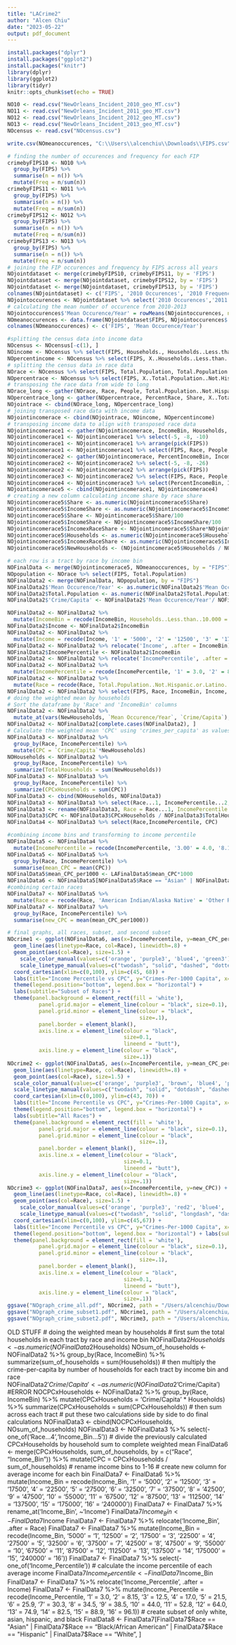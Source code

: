 ```yaml
---
title: "LACrime2"
author: "Alcen Chiu"
date: "2023-05-22"
output: pdf_document
---
```


```r
install.packages("dplyr")
install.packages("ggplot2")
install.packages("knitr")
library(dplyr)
library(ggplot2)
library(tidyr)
knitr::opts_chunk$set(echo = TRUE)
```

```r
NO10 <- read.csv("NewOrleans_Incident_2010_geo_MT.csv")
NO11 <- read.csv("NewOrleans_Incident_2011_geo_MT.csv")
NO12 <- read.csv("NewOrleans_Incident_2012_geo_MT.csv")
NO13 <- read.csv("NewOrleans_Incident_2013_geo_MT.csv")
NOcensus <- read.csv("NOcensus.csv")

write.csv(NOmeanoccurences, "C:\\Users\\alcenchiu\\Downloads\\FIPS.csv", row.names = FALSE)
```

```r
# finding the number of occurences and frequency for each FIP
crimebyFIPS10 <- NO10 %>%
  group_by(FIPS) %>%
  summarise(n = n()) %>%
  mutate(Freq = n/sum(n))
crimebyFIPS11 <- NO11 %>%
  group_by(FIPS) %>%
  summarise(n = n()) %>%
  mutate(Freq = n/sum(n))
crimebyFIPS12 <- NO12 %>%
  group_by(FIPS) %>%
  summarise(n = n()) %>%
  mutate(Freq = n/sum(n))
crimebyFIPS13 <- NO13 %>%
  group_by(FIPS) %>%
  summarise(n = n()) %>%
  mutate(Freq = n/sum(n))
# joining the FIP occurences and frequency by FIPS across all years
NOjointdataset <- merge(crimebyFIPS10, crimebyFIPS11, by = 'FIPS')
NOjointdataset <- merge(NOjointdataset, crimebyFIPS12, by = 'FIPS')
NOjointdataset <- merge(NOjointdataset, crimebyFIPS13, by = 'FIPS')
colnames(NOjointdataset) <- c('FIPS', '2010 Occurences', '2010 Frequency', '2011 Occurences', '2011 Frequency', '2012 Occurences', '2012 Frequency', '2013 Occurences', '2013 Frequency')
NOjointoccurences <- NOjointdataset %>% select('2010 Occurences','2011 Occurences','2012 Occurences','2013 Occurences')
# calculating the mean number of occurence from 2010-2013
NOjointoccurences$'Mean Occurence/Year' = rowMeans(NOjointoccurences, na.rm=TRUE)
NOmeanoccurences <- data.frame(NOjointdataset$FIPS, NOjointoccurences$'Mean Occurence/Year')
colnames(NOmeanoccurences) <- c('FIPS', 'Mean Occurence/Year')
```

```r
#splitting the census data into income data
NOcensus <- NOcensus[-c(1), ]
NOincome <- NOcensus %>% select(FIPS, Households., Households..Less.than..10.000, Households...10.000.to..14.999, Households...15.000.to..19.999, Households...20.000.to..24.999, Households...25.000.to..29.999, Households...30.000.to..34.999, Households...35.000.to..39.999, Households...40.000.to..44.999, Households...45.000.to..49.999, Households...50.000.to..59.999, Households...60.000.to..74.999, Households...75.000.to..99.999, Households...100.000.to..124.999, Households...125.000.to..149.999, Households...150.000.to..199.999, Households...200.000.or.More)
NOpercentincome <- NOcensus %>% select(FIPS, X..Households..Less.than..10.000, X..Households...10.000.to..14.999, X..Households...15.000.to..19.999, X..Households...20.000.to..24.999, X..Households...25.000.to..29.999, X..Households...30.000.to..34.999, X..Households...35.000.to..39.999, X..Households...40.000.to..44.999, X..Households...45.000.to..49.999, X..Households...50.000.to..59.999, X..Households...60.000.to..74.999, X..Households...75.000.to..99.999, X..Households...100.000.to..124.999, X..Households...125.000.to..149.999, X..Households...150.000.to..199.999, X..Households...200.000.or.More)
# splitting the census data in race data
NOrace <- NOcensus %>% select(FIPS, Total.Population, Total.Population..Not.Hispanic.or.Latino..White.Alone, Total.Population..Not.Hispanic.or.Latino..Black.or.African.American.Alone, Total.Population..Not.Hispanic.or.Latino..American.Indian.and.Alaska.Native.Alone, Total.Population..Not.Hispanic.or.Latino..Asian.Alone, Total.Population..Not.Hispanic.or.Latino..Native.Hawaiian.and.Other.Pacific.Islander.Alone, Total.Population..Not.Hispanic.or.Latino..Some.Other.Race.Alone, Total.Population..Not.Hispanic.or.Latino..Two.or.More.Races, Total.Population..Hispanic.or.Latino)
NOpercentrace <- NOcensus %>% select(FIPS, X..Total.Population..Not.Hispanic.or.Latino..White.Alone, X..Total.Population..Not.Hispanic.or.Latino..Black.or.African.American.Alone, X..Total.Population..Not.Hispanic.or.Latino..American.Indian.and.Alaska.Native.Alone, X..Total.Population..Not.Hispanic.or.Latino..Asian.Alone, X..Total.Population..Not.Hispanic.or.Latino..Native.Hawaiian.and.Other.Pacific.Islander.Alone, X..Total.Population..Not.Hispanic.or.Latino..Some.Other.Race.Alone, X..Total.Population..Not.Hispanic.or.Latino..Two.or.More.Races, X..Total.Population..Hispanic.or.Latino)
# transposing the race data from wide to long
NOrace_long <- gather(NOrace, Race, People, Total.Population..Not.Hispanic.or.Latino..White.Alone:Total.Population..Hispanic.or.Latino, factor_key=TRUE)
NOpercentrace_long <- gather(NOpercentrace, PercentRace, Share, X..Total.Population..Not.Hispanic.or.Latino..White.Alone:X..Total.Population..Hispanic.or.Latino, factor_key=TRUE)
NOjointrace <- cbind(NOrace_long, NOpercentrace_long)
# joining transposed race data with income data
NOjointincomerace <- cbind(NOjointrace, NOincome, NOpercentincome)
# transposing income data to align with transposed race data
NOjointincomerace1 <- gather(NOjointincomerace, IncomeBin, Households, Households..Less.than..10.000:Households...200.000.or.More, factor_key = TRUE )
NOjointincomerace1 <- NOjointincomerace1 %>% select(-5, -8, -10) 
NOjointincomerace1 <- NOjointincomerace1 %>% arrange(pick(FIPS))
NOjointincomerace1 <- NOjointincomerace1 %>% select(FIPS, Race, People, PercentRace, Share, IncomeBin, Households)
NOjointincomerace2 <- gather(NOjointincomerace, PercentIncomeBin, IncomeShare,X..Households..Less.than..10.000:X..Households...200.000.or.More, factor_key = TRUE )
NOjointincomerace2 <- NOjointincomerace2 %>% select(-5, -8, -26) 
NOjointincomerace2 <- NOjointincomerace2 %>% arrange(pick(FIPS))
NOjointincomerace3 <- NOjointincomerace2 %>% select(FIPS, Race, People, PercentRace, Share, PercentIncomeBin, IncomeShare)
NOjointincomerace4 <- NOjointincomerace3 %>% select(PercentIncomeBin, IncomeShare)
NOjointincomerace5 <- cbind(NOjointincomerace1, NOjointincomerace4)
# creating a new column calculating income share by race share
NOjointincomerace5$Share <- as.numeric(NOjointincomerace5$Share)
NOjointincomerace5$IncomeShare <- as.numeric(NOjointincomerace5$IncomeShare)
NOjointincomerace5$Share <- NOjointincomerace5$Share/100
NOjointincomerace5$IncomeShare <- NOjointincomerace5$IncomeShare/100
NOjointincomerace5$IncomexRaceShare <- NOjointincomerace5$Share*NOjointincomerace5$IncomeShare
NOjointincomerace5$Households <- as.numeric(NOjointincomerace5$Households)
NOjointincomerace5$IncomexRaceShare <- as.numeric(NOjointincomerace5$IncomexRaceShare)
NOjointincomerace5$NewHouseholds <- (NOjointincomerace5$Households / NOjointincomerace5$IncomeShare) * (NOjointincomerace5$IncomexRaceShare)
```

```r
# each row is a tract by race by income bin
NOFinalData <- merge(NOjointincomerace5, NOmeanoccurences, by = "FIPS")
NOpopulation <- NOrace %>% select(FIPS, Total.Population)
NOFinalData2 <- merge(NOFinalData, NOpopulation, by = "FIPS")
NOFinalData2$'Mean Occurence/Year' <- as.numeric(NOFinalData2$'Mean Occurence/Year')
NOFinalData2$Total.Population <- as.numeric(NOFinalData2$Total.Population)
NOFinalData2$'Crime/Capita' <- NOFinalData2$'Mean Occurence/Year'/ NOFinalData2$Total.Population

NOFinalData2 <- NOFinalData2 %>%
  mutate(IncomeBin = recode(IncomeBin, Households..Less.than..10.000 = '1', Households...10.000.to..14.999 = '2', Households...15.000.to..19.999 = '3', Households...20.000.to..24.999 = '4', Households...25.000.to..29.999 = '5', Households...30.000.to..34.999 = '6', Households...35.000.to..39.999 = '7', Households...40.000.to..44.999 = '8', Households...45.000.to..49.999 = '9', Households...50.000.to..59.999 = '10', Households...60.000.to..74.999 = '11', Households...75.000.to..99.999 = '12', Households...100.000.to..124.999 = '13', Households...125.000.to..149.999 = '14', Households...150.000.to..199.999 = '15', Households...200.000.or.More = '16'))
NOFinalData2$Income <- NOFinalData2$IncomeBin
NOFinalData2 <- NOFinalData2 %>%
  mutate(Income = recode(Income, '1' = '5000', '2' = '12500', '3' = '17500', '4' = '22500', '5' = '27500', '6' = '32500', '7' = '37500', '8' = '42500', '9' = '47500', '10' = '55000', '11' = '67500', '12' = '87500', '13' = '112500', '14' = '137500', '15' = '175000', '16' = '240000'))
NOFinalData2 <- NOFinalData2 %>% relocate('Income', .after = IncomeBin)
NOFinalData2$IncomePercentile <- NOFinalData2$IncomeBin
NOFinalData2 <- NOFinalData2 %>% relocate('IncomePercentile', .after = Income)
NOFinalData2 <- NOFinalData2 %>%
  mutate(IncomePercentile = recode(IncomePercentile, '1' = 3.0, '2' = 8.15, '3' = 12.5, '4' = 17.0, '5' = 21.5, '6' = 25.9, '7' = 30.3, '8' = 34.5, '9' = 38.5, '10' = 44.0, '11' = 52.8, '12' = 64.0, '13' = 74.9, '14' = 82.5, '15' = 88.9, '16' = 96.1))
NOFinalData2 <- NOFinalData2 %>%
  mutate(Race = recode(Race, Total.Population..Not.Hispanic.or.Latino..White.Alone = 'White', Total.Population..Hispanic.or.Latino = 'Hispanic/Latino', Total.Population..Not.Hispanic.or.Latino..Black.or.African.American.Alone = 'Black/African American', Total.Population..Not.Hispanic.or.Latino..American.Indian.and.Alaska.Native.Alone = 'American Indian/Alaska Native', Total.Population..Not.Hispanic.or.Latino..Asian.Alone = 'Asian', Total.Population..Not.Hispanic.or.Latino..Native.Hawaiian.and.Other.Pacific.Islander.Alone = 'Native Hawaiian/Pacific Islander', Total.Population..Not.Hispanic.or.Latino..Some.Other.Race.Alone = 'Other Race', Total.Population..Not.Hispanic.or.Latino..Two.or.More.Races = 'Two or More Races'))
NOFinalData2 <- NOFinalData2 %>% select(FIPS, Race, IncomeBin, Income, IncomePercentile, NewHouseholds, 'Mean Occurence/Year', 'Crime/Capita')
# doing the weighted mean by households
# Sort the dataframe by 'Race' and 'IncomeBin' columns
NOFinalData2 <- NOFinalData2 %>%
  mutate_at(vars(NewHouseholds, `Mean Occurence/Year`, `Crime/Capita`), as.numeric)
NOFinalData2 <- NOFinalData2[complete.cases(NOFinalData2), ]
# Calculate the weighted mean 'CPC' using 'crimes_per_capita' as values and 'num_of_people' as weights
NOFinalData3 <- NOFinalData2 %>%
  group_by(Race, IncomePercentile) %>%
  mutate(CPC = `Crime/Capita`*NewHouseholds)
NOHouseholds <- NOFinalData2 %>%
  group_by(Race, IncomePercentile) %>%
  summarize(TotalHouseholds = sum(NewHouseholds))
NOFinalData3 <- NOFinalData3 %>% 
  group_by(Race, IncomePercentile) %>%
  summarize(CPCxHouseholds = sum(CPC))
NOFinalData3 <- cbind(NOHouseholds, NOFinalData3)
NOFinalData3 <- NOFinalData3 %>% select(Race...1, IncomePercentile...2, TotalHouseholds, CPCxHouseholds)
NOFinalData3 <- rename(NOFinalData3, Race = Race...1, IncomePercentile = IncomePercentile...2)
NOFinalData3$CPC <- NOFinalData3$CPCxHouseholds / NOFinalData3$TotalHouseholds
NOFinalData4 <- NOFinalData3 %>% select(Race,IncomePercentile, CPC)

#combining income bins and transforming to income percentile
NOFinalData5 <- NOFinalData4 %>%
  mutate(IncomePercentile = recode(IncomePercentile, '3.00' = 4.0, '8.15' = 4.0, '12.50' = 14, '17.00' = 14, '21.50' = 23, '25.90' = 23, '30.30' = 32, '34.50' = 32, '38.50' = 41, '44.00' = 41, '52.80' = 59, '64.00' = 59, '74.90' = 79, '82.50' = 79, '88.90' = 93, '96.10' = 93))
NOFinalData5 <- NOFinalData5 %>% 
  group_by(Race, IncomePercentile) %>% 
  summarise(mean_CPC = mean(CPC))
NOFinalData5$mean_CPC_per1000 <- LAFinalData5$mean_CPC*1000
NOFinalData6 <- NOFinalData5[NOFinalData5$Race == "Asian" | NOFinalData5$Race == "Black/African American" | NOFinalData5$Race == "Hispanic/Latino" | NOFinalData5$Race == "White",  ]
#combining certain races
NOFinalData7 <- NOFinalData5 %>%
  mutate(Race = recode(Race, 'American Indian/Alaska Native' = 'Other Race', 'Native Hawaiian/Pacific Islander' = 'Other Race', 'Two or More Races' = 'Other Race'))
NOFinalData7 <- NOFinalData7 %>% 
  group_by(Race, IncomePercentile) %>% 
  summarise(new_CPC = mean(mean_CPC_per1000))
```

```r
# final graphs, all races, subset, and second subset
NOcrime1 <- ggplot(NOFinalData6, aes(x=IncomePercentile, y=mean_CPC_per1000)) + 
  geom_line(aes(linetype=Race, col=Race), linewidth=.8) + 
  geom_point(aes(col=Race), size=1.5) +
    scale_color_manual(values=c('orange', 'purple3', 'blue4', 'green3')) +
    scale_linetype_manual(values=c("twodash", "solid", "dashed", "dotted")) +
  coord_cartesian(xlim=c(0,100), ylim=c(45, 68)) + 
  labs(title="Income Percentile vs CPC", y="Crimes-Per-1000 Capita", x="Income Percentile") +
  theme(legend.position="bottom", legend.box = "horizontal") +  
  labs(subtitle="Subset of Races") +
  theme(panel.background = element_rect(fill = 'white'),
          panel.grid.major = element_line(colour = "black", size=0.1),
          panel.grid.minor = element_line(colour = "black", 
                                          size=.1),
          panel.border = element_blank(),
          axis.line.x = element_line(colour = "black", 
                                     size=0.1, 
                                     lineend = "butt"),
          axis.line.y = element_line(colour = "black", 
                                     size=.1))
NOcrime2 <- ggplot(NOFinalData5, aes(x=IncomePercentile, y=mean_CPC_per1000)) + 
  geom_line(aes(linetype=Race, col=Race), linewidth=.8) +
  geom_point(aes(col=Race), size=1.5) +
  scale_color_manual(values=c('orange', 'purple3', 'brown', 'blue4', 'pink', 'yellow2', 'grey2', 'green3')) +
  scale_linetype_manual(values=c("twodash", "solid", "dotdash", "dashed", "1F", "12345678", "dashed", "dotted")) +
  coord_cartesian(xlim=c(0,100), ylim=c(43, 70)) + 
  labs(title="Income Percentile vs CPC", y="Crimes-Per-1000 Capita", x="Income Percentile") +
  theme(legend.position="bottom", legend.box = "horizontal") + 
  labs(subtitle="All Races") +
  theme(panel.background = element_rect(fill = 'white'),
          panel.grid.major = element_line(colour = "black", size=0.1),
          panel.grid.minor = element_line(colour = "black", 
                                          size=.1),
          panel.border = element_blank(),
          axis.line.x = element_line(colour = "black", 
                                     size=0.1, 
                                     lineend = "butt"),
          axis.line.y = element_line(colour = "black", 
                                     size=.1))
NOcrime3 <- ggplot(NOFinalData7, aes(x=IncomePercentile, y=new_CPC)) + 
  geom_line(aes(linetype=Race, col=Race), linewidth=.8) +
  geom_point(aes(col=Race), size=1.5) +
    scale_color_manual(values=c('orange', 'purple3', 'red2', 'blue4', 'green3')) +
    scale_linetype_manual(values=c("twodash", "solid", "longdash", "dashed", "dotted")) +
  coord_cartesian(xlim=c(0,100), ylim=c(45,67)) + 
  labs(title="Income Percentile vs CPC", y="Crimes-Per-1000 Capita", x="Income Percentile") +
  theme(legend.position="bottom", legend.box = "horizontal") + labs(subtitle="Second Subset of Races") +
  theme(panel.background = element_rect(fill = 'white'),
          panel.grid.major = element_line(colour = "black", size=0.1),
          panel.grid.minor = element_line(colour = "black", 
                                          size=.1),
          panel.border = element_blank(),
          axis.line.x = element_line(colour = "black", 
                                     size=0.1, 
                                     lineend = "butt"),
          axis.line.y = element_line(colour = "black", 
                                     size=.1))
ggsave("NOgraph_crime_all.pdf", NOcrime2, path = "/Users/alcenchiu/Downloads")
ggsave("NOgraph_crime_subset1.pdf", NOcrime1, path = "/Users/alcenchiu/Downloads")
ggsave("NOgraph_crime_subset2.pdf", NOcrime3, path = "/Users/alcenchiu/Downloads")
```

OLD STUFF
# doing the weighted mean by households
# first sum the total households in each tract by race and income bin
NOFinalData2$Households <- as.numeric(NOFinalData2$Households)
NOsum_of_households <- NOFinalData2 %>%
  group_by(Race, IncomeBin) %>%
  summarize(sum_of_households = sum(Households))
# then multiply the crime-per-capita by number of households for each tract by income bin and race  
NOFinalData2$'Crime/Capita' <- as.numeric(NOFinalData2$'Crime/Capita') #ERROR
NOCPCxHouseholds <- NOFinalData2 %>%
  group_by(Race, IncomeBin) %>%
  mutate(CPCxHouseholds = 'Crime/Capita' * Households) %>%
  summarize(CPCxHouseholds = sum(CPCxHouseholds)) # then sum across each tract
# put these two calculations side by side to do final calculations
NOFinalData3 <- cbind(NOCPCxHouseholds, NOsum_of_households)
NOFinalData3 <- NOFinalData3 %>% select(-one_of('Race...4','Income_Bin...5'))
# divide the previously calculated CPCxHouseholds by household sum to complete weighted mean
FinalData6 <- merge(CPCxHouseholds, sum_of_households, by = c("Race", "Income_Bin")) %>%
  mutate(CPC = CPCxHouseholds / sum_of_households)
# rename income bins to 1-16
# create new column for average income for each bin
FinalData7 <- FinalData6 %>%
  mutate(Income_Bin = recode(Income_Bin, '1' = '5000', '2' = '12500', '3' = '17500', '4' = '22500', '5' = '27500', '6' = '32500', '7' = '37500', '8' = '42500', '9' = '47500', '10' = '55000', '11' = '67500', '12' = '87500', '13' = '112500', '14' = '137500', '15' = '175000', '16' = '240000'))
FinalData7 <- FinalData7 %>% rename_at('Income_Bin', ~'Income')
FinalData7$Income_Bin <- FinalData7$Income
FinalData7 <- FinalData7 %>% relocate('Income_Bin', .after = Race)
FinalData7 <- FinalData7 %>%
  mutate(Income_Bin = recode(Income_Bin, '5000' = '1', '12500' = '2', '17500' = '3', '22500' = '4', '27500' = '5', '32500' = '6', '37500' = '7', '42500' = '8', '47500' = '9', '55000' = '10', '67500' = '11', '87500' = '12', '112500' = '13', '137500' = '14', '175000' = '15', '240000' = '16'))
FinalData7 <- FinalData7 %>% select(-one_of('Income_Percentile'))
# calculate the income percentile of each average income
FinalData7$Income_Percentile <- FinalData7$Income_Bin
FinalData7 <- FinalData7 %>% relocate('Income_Percentile', .after = Income)
FinalData7 <- FinalData7 %>%
  mutate(Income_Percentile = recode(Income_Percentile, '1' = 3.0, '2' = 8.15, '3' = 12.5, '4' = 17.0, '5' = 21.5, '6' = 25.9, '7' = 30.3, '8' = 34.5, '9' = 38.5, '10' = 44.0, '11' = 52.8, '12' = 64.0, '13' = 74.9, '14' = 82.5, '15' = 88.9, '16' = 96.1))
#  create subset of only white, asian, hispanic, and black
FinalData8 <- FinalData7[FinalData7$Race == "Asian" | FinalData7$Race == "Black/African American" | FinalData7$Race == "Hispanic" | FinalData7$Race == "White",  ]